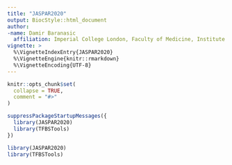 ```yaml
---
title: "JASPAR2020"
output: BiocStyle::html_document
author:
-name: Damir Baranasic
  affiliation: Imperial College London, Faculty of Medicine, Institute of Clinical Sciences, Hammersmith Campus, Du Cane Road, W12 0NN, London
vignette: >
  %\VignetteIndexEntry{JASPAR2020}
  %\VignetteEngine{knitr::rmarkdown}
  %\VignetteEncoding{UTF-8}
---
```


```r
knitr::opts_chunk$set(
  collapse = TRUE,
  comment = "#>"
)
```

```r
suppressPackageStartupMessages({
  library(JASPAR2020)
  library(TFBSTools)
})
```

```r
library(JASPAR2020)
library(TFBSTools)

```

```r


```
